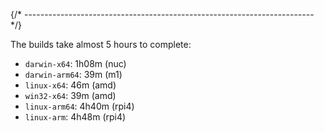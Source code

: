 
{/* ------------------------------------------------------------------------ */}

The builds take almost 5 hours to complete:

- `darwin-x64`: 1h08m (nuc)
- `darwin-arm64`: 39m (m1)
- `linux-x64`: 46m (amd)
- `win32-x64`: 39m (amd)
- `linux-arm64`: 4h40m (rpi4)
- `linux-arm`: 4h48m (rpi4)
